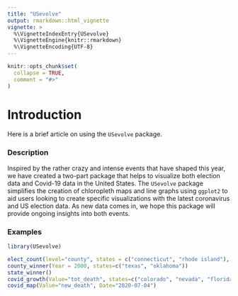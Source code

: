 ```yaml
---
title: "USevolve"
output: rmarkdown::html_vignette
vignette: >
  %\VignetteIndexEntry{USevolve}
  %\VignetteEngine{knitr::rmarkdown}
  %\VignetteEncoding{UTF-8}
---
```


```r
knitr::opts_chunk$set(
  collapse = TRUE,
  comment = "#>"
)
```

# Introduction

Here is a brief article on using the `USevolve` package.

### Description

Inspired by the rather crazy and intense events that have shaped this year, we have created a two-part package that helps to visualize both election data and Covid-19 data in the United States. The `USevolve` package simplifies the creation of chloropleth maps and line graphs using `ggplot2` to aid users looking to create specific visualizations with the latest coronavirus and US election data. As new data comes in, we hope this package will provide ongoing insights into both events.

### Examples

```r
library(USevolve)

elect_count(level="county", states = c("connecticut", "rhode island"), log=F)
county_winner(Year = 2000, states=c("texas", "oklahoma"))
state_winner()
covid_growth(Value="tot_death", states=c("colorado", "nevada", "florida", "california"), df_print=F)
covid_map(Value="new_death", Date="2020-07-04")

```
